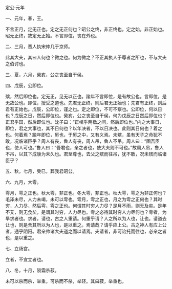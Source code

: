 

定公·元年

一、元年，春，王。

不言正月，定无正也。定之无正何也？昭公之终，非正终也。定之始，非正始也。昭无正终，故定无正始。不言即位，丧在外也。

二、三月，晋人执宋仲几于京师。

此其大夫，其曰人何也？微之也。何为微之？不正其执人于尊者之所也，不与大夫之伯讨也。

三、夏，六月，癸亥，公之丧至自干侯。

四、戊辰，公即位。

殡，然后即位也。定无正，见无以正也。踰年不言即位，是有故公也。言即位，是无故公也。即位，授受之道也。先君无正终，则后君无正始也；先君有正终，则后君有正始也。戊辰，公即位，谨之也。定之即位，不可不察也。公即位，何以日也？戊辰之日，然后即位也。癸亥，公之丧至自干侯，何为戊辰之日然后即位也？正君乎国，然后即位也。沈子曰：“正棺乎两楹之间，然后即位也。”内之大事日，即位，君之大事也，其不日何也？以年决者，不以日决也。此则其日何也？着之也。何着焉？踰年即位，厉也，于厉之中，又有义焉。未殡，虽有天子之命犹不敢，况临诸臣乎？周人有丧，鲁人有丧，周人吊，鲁人不吊。周人曰：“固吾臣也，使人可也。”鲁人曰：“吾君也，亲之者也，使大夫则不可也。”故周人吊，鲁人不吊，以其下成康为未久也。君至尊也，去父之殡而往吊，犹不敢，况未殡而临诸臣乎？

五、秋，七月，癸巳，葬我君昭公。

六、九月，大雩。

雩月，雩之正也。秋大雩，非正也。冬大雩，非正也。秋大雩，雩之为非正何也？毛泽未尽，人力未竭，未可以雩也。雩月，雩之正也，月之为雩之正何也？其时穷，人力尽，然后雩，雩之正也。何谓其时穷人力尽？是月不雨，则无及矣。是年不艾，则无食矣，是谓其时穷，人力尽也。雩之必待其时穷人力尽何也？雩者，为旱求者也。求者，请也，古之人重请。何重乎请？人之所以为人也，让也。请道去让也，则是舍其所以为人也，是以重之。焉请哉？请乎应上公。古之神人有应上公者，通乎阴阳。君亲帅诸大夫道之而以请焉。夫请者，非可诒托而往也，必亲之者也，是以重之。

七、立炀宫。

立者，不宜立者也。

八、冬，十月，陨霜杀菽。

未可以杀而杀，举重。可杀而不杀，举轻。其曰菽，举重也。

